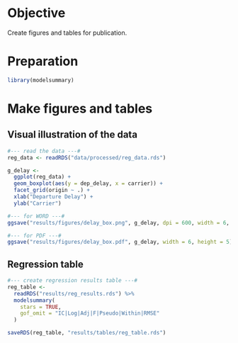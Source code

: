 # Objective

Create figures and tables for publication.

# Preparation

```r
library(modelsummary)
```

# Make figures and tables

## Visual illustration of the data
```r
#--- read the data ---#
reg_data <- readRDS("data/processed/reg_data.rds")

g_delay <-
  ggplot(reg_data) +
  geom_boxplot(aes(y = dep_delay, x = carrier)) +
  facet_grid(origin ~ .) +
  xlab("Departure Delay") +
  ylab("Carrier")

#--- for WORD ---#
ggsave("results/figures/delay_box.png", g_delay, dpi = 600, width = 6, height = 5)

#--- for PDF ---#
ggsave("results/figures/delay_box.pdf", g_delay, width = 6, height = 5)
```

## Regression table

```r
#--- create regression results table ---#
reg_table <-
  readRDS("results/reg_results.rds") %>%
  modelsummary(
    stars = TRUE,
    gof_omit = "IC|Log|Adj|F|Pseudo|Within|RMSE"
  )

saveRDS(reg_table, "results/tables/reg_table.rds")
```